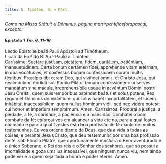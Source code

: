 ```yaml
---
title: S. Timóteo, B. e Márt.
---
```


<em>
  Como na Missa Státuit ei Dóminus, página martirpontificeforapascal, excepto:
</em>

<h4 class="text-center">
  Epístola <em>1 Tm. 6, 11-16</em>
</h4>
<div class="container-fluid">
  <div class="row">
    <span class="text-justify">
      Léctio Epístolæ beáti Pauli Apóstoli ad Timótheum.
    </div>
    <span class="text-justify">
      Lição da Ep.ª do B. Ap.º Paulo a Timóteo.
    </div>
    <span class="text-justify">
      Caríssime: Sectáre justítiam, pietátem, fidem, caritátem, patiéntiam,
      mansuetúdinem. Certa bonum certámen fídei, apprehénde vitam ætérnam, in
      qua vocátus es, et conféssus bonam confessionem coram multis téstibus.
      Præcípio tibi coram Deo, qui vivíficat ómnia, et Christo Jesu, qui
      testimónium réddidit sub Póntio Piláto, bonam confessiónem: ut serves
      mandátum sine mácula, irreprehensíbile usque in advéntum Dómini nostri
      Jesu Christi, quem suis tempóribus osténdet beátus et solus potens, Rex
      regum et Dóminus dominántium: qui solus habet immortalitátem, et lucem
      inhábitat inaccessíbilem: quem nullus hóminum vidit, sed nec vidére
      potest: cui honor et impérium sempitérnum. Amen.
    </div>
    <span class="text-justify">
      Caríssimos: Procurai a justiça, a piedade, a fé, a caridade, a paciência e
      a mansidão. Combatei o bom combate da fé; esforçai-vos em alcançar a vida
      eterna, para a qual fostes chamado e para a qual fizestes esta boa
      profissão de fé diante de muitos testemunhos. Eu vos ordeno diante de
      Deus, que dá a vida a todas as coisas, e perante Jesus Cristo, que deu
      testemunho por uma boa profissão de fé, sob Pôncio Pilatos, que
      oportunamente mostrará o Bem-aventurado e o único Soberano, o Rei dos reis
      e o Senhor dos senhores, que só possui a imortalidade e goza uma luz
      inacessível, que ninguém nunca viu, nem ainda pode ver e a quem seja dada
      a honra e poder eterno. Amen.
    </span>
</div>
